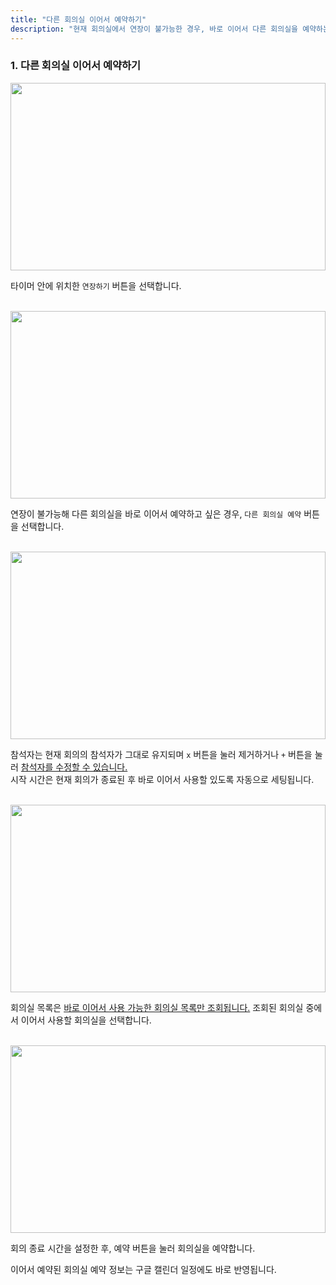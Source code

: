 ```yaml
---
title: "다른 회의실 이어서 예약하기"
description: "현재 회의실에서 연장이 불가능한 경우, 바로 이어서 다른 회의실을 예약하는 방법입니다"
---
```


### 1. 다른 회의실 이어서 예약하기

<Frame type="glass">
    <img src="/images/tablet/meeting-extend/book-diff-room/img1.png" width="100%" height="300" />
</Frame>

타이머 안에 위치한 `연장하기` 버튼을 선택합니다.

<br />

<Frame>
    <img src="/images/tablet/meeting-extend/book-diff-room/img2.png" width="100%" height="300" />
</Frame>

연장이 불가능해 다른 회의실을 바로 이어서 예약하고 싶은 경우, `다른 회의실 예약` 버튼을 선택합니다.

<br />

<Frame>
    <img src="/images/tablet/meeting-extend/book-diff-room/img3.png" width="100%" height="300" />
</Frame>

참석자는 현재 회의의 참석자가 그대로 유지되며 `x` 버튼을 눌러 제거하거나 `+` 버튼을 눌러 <u>참석자를 수정할 수 있습니다.</u><br />
시작 시간은 현재 회의가 종료된 후 바로 이어서 사용할 있도록 자동으로 세팅됩니다.

<br />

<Frame>
    <img src="/images/tablet/meeting-extend/book-diff-room/img4.png" width="100%" height="300" />
</Frame>

회의실 목록은 <u>바로 이어서 사용 가능한 회의실 목록만 조회됩니다.</u> 조회된 회의실 중에서 이어서 사용할 회의실을 선택합니다.

<br />

<Frame>
    <img src="/images/tablet/meeting-extend/book-diff-room/img5.png" width="100%" height="300" />
</Frame>

회의 종료 시간을 설정한 후, 예약 버튼을 눌러 회의실을 예약합니다.

<Info>
    이어서 예약된 회의실 예약 정보는 구글 캘린더 일정에도 바로 반영됩니다.
</Info>